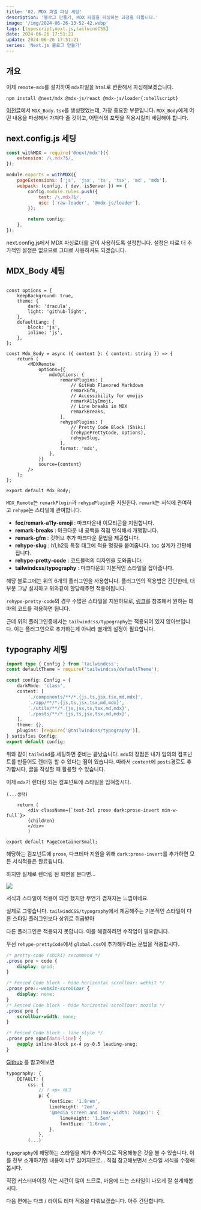 ```yaml
---
title: '02. MDX 파일 파싱 세팅'
description: '블로그 만들기, MDX 파일을 파싱하는 과정을 다룹니다.'
image: '/img/2024-06-26-13-52-42.webp'
tags: [typescript,next.js,tailwindCSS]
date: 2024-06-26 17:51:21
update: 2024-06-26 17:51:21
series: 'Next.js 블로그 만들기'
---
```


## 개요

이제 `remote-mdx`를 설치하여 `mdx`파일을 `html`로 변환해서 파싱해보겠습니다.

`npm install @next/mdx @mdx-js/react @mdx-js/loader{:shellscript}`

[이전글](https://trouble-wiki.vercel.app/posts/NextJS/blog_1)에서 `MDX_Body.tsx`를 생성했었는데, 가장 중요한 부분입니다.
`MDX_Body`에게 어떤 내용을 파싱해서 가져다 줄 것이고,
어떤식의 포맷을 적용시킬지 세팅해야 합니다.

## next.config.js 세팅
```javascript title="next.config.js"
const withMDX = require('@next/mdx')({
    extension: /\.mdx?$/,
});

module.exports = withMDX({
    pageExtensions: ['js', 'jsx', 'ts', 'tsx', 'md', 'mdx'],
    webpack: (config, { dev, isServer }) => {
        config.module.rules.push({
            test: /\.mdx?$/,
            use: ['raw-loader', '@mdx-js/loader'],
        });

        return config;
    },
});
```

next.config.js에서 MDX 파싱로더를 같이 사용하도록 설정합니다. 
설정은 따로 더 추가적인 설정은 없으므로 그대로 사용하셔도 되겠습니다.


## MDX_Body 세팅

```tsx title="components/mdx/index.tsx"

const options = {
    keepBackground: true,
    theme: {
        dark: 'dracula',
        light: 'github-light',
    },
    defaultLang: {
        block: 'js',
        inline: 'js',
    },
};

const Mdx_Body = async ({ content }: { content: string }) => {
    return (
        <MDXRemote
            options={{
                mdxOptions: {
                    remarkPlugins: [
                        // GitHub Flavored Markdown
                        remarkGfm,
                        // Accessibility for emojis
                        remarkA11yEmoji,
                        // Line breaks in MDX
                        remarkBreaks,
                    ],
                    rehypePlugins: [
                        // Pretty Code Block (Shiki)
                        [rehypePrettyCode, options],
                        rehypeSlug,
                    ],
                    format: 'mdx',
                },
            }}
            source={content}
        />
    );
};

export default Mdx_Body;

```

`MDX_Remote`는 `remarkPlugin`과 `rehypePlugin`을 지원한다.
`remark`는 서식에 관여하고 `rehype`는 스타일에 관여합니다.

- **fec/remark-a11y-emoji** : 마크다운내 이모티콘을 지원합니다.
- **remark-breaks** : 마크다운 내 공백을 직접 인식해서 개행합니다.
- **remark-gfm** : 깃허브 추가 마크다운 문법을 제공합니다.
- **rehype-slug** : h1,h2등 특정 태그에 적용 명칭을 붙여줍니다. toc 설계가 간편해집니다.
- **rehype-pretty-code** : 코드블럭의 디자인을 도와줍니다.
- **tailwindcss/typography** : 마크다운의 기본적인 스타일을 잡아줍니다.

해당 블로그에는 위의 6개의 플러그인을 사용합니다.
플러그인의 적용법은 간단한데, 대부분 그냥 설치하고 위와같이 할당해주면 적용이됩니다.

`rehype-pretty-code`의 경우 수많은 스타일을 지원하므로, [링크](https://shiki.style/themes#themes)를 참조해서 원하는 테마의 코드를 적용하면 됩니다.

근데 위의 플러그인중에서는 `tailwindcss/typography`는 적용되어 있지 않아보입니다. 
이는 플러그인으로 추가하는게 아니라 별개의 설정이 필요합니다.

## typography 세팅
```typescript title="tailwind.config.ts"
import type { Config } from 'tailwindcss';
const defaultTheme = require('tailwindcss/defaultTheme');

const config: Config = {
    darkMode: 'class',
    content: [
        './components/**/*.{js,ts,jsx,tsx,md,mdx}',
        './app/**/*.{js,ts,jsx,tsx,md,mdx}',
        './utils/**/*.{js,jsx,ts,tsx,md,mdx}',
        './posts/**/*.{js,ts,jsx,tsx,md,mdx}',
    ],
    theme: {},
    plugins: [require('@tailwindcss/typography')],
} satisfies Config;
export default config;
```

위와 같이 `tailwind`를 세팅하면 준비는 끝났습니다. 
`mdx`의 장점은 내가 임의의 컴포넌트를 만들어도 렌더링 할 수 있다는 점이 있습니다.
따라서 `content`에 `posts`경로도 추가합시다, 글을 작성할 때 활용할 수 있습니다.

이제 `mdx`가 렌더링 되는 컴포넌트에 스타일을 입혀줍시다.

```tsx title="components/PageContainer.tsx"
(...생략)

    return (
        <div className={`text-3xl prose dark:prose-invert min-w-full`}>
        {children}
        </div>
        )

export default PageContainerSmall;
```

해당하는 컴포넌트에 `prose`, 다크테마 지원을 위해 `dark:prose-invert`를 추가하면 모든 서식적용은 완료됩니다.

하지만 실제로 렌더링 된 화면을 본다면...

![](/img/2024-06-26-18-17-27.webp)

서식과 스타일이 적용이 되긴 했지만 무언가 겹쳐지는 느낌이네요.

실제로 그렇습니다. `tailwindCSS/typography`에서 제공해주는 기본적인 스타일이 다른 스타일 플러그인보다 상위로 취급받아

다른 플러그인은 적용되지 못합니다. 이를 해결하려면 수작업이 필요합니다.

우선 `rehype-prettyCode`에서 `global.css`에 추가해두라는 문법을 적용합시다.

```css title="globals.css"
/* pretty-code (shiki) recommend */
.prose pre > code {
    display: grid;
}

/* Fenced Code block - hide horizontal scrollbar: webkit */
.prose pre::-webkit-scrollbar {
    display: none;
}
/* Fenced Code block - hide horizontal scrollbar: mozila */
.prose pre {
    scrollbar-width: none;
}

/* Fenced Code block - line style */
.prose pre span[data-line] {
    @apply inline-block px-4 py-0.5 leading-snug;
}
```

[Github](https://github.com/yoyobar/newBlog/blob/main/tailwind.config.ts) 를 참고해보면

```typescript title="tailwind.config.ts"
typography: {
    DEFAULT: {
        css: {
            // ! <p> 태그
            p: {
                fontSize: '1.8rem',
                lineHeight: '2em',
                '@media screen and (max-width: 768px)': {
                    lineHeight: '1.5em',
                    fontSize: '1.6rem',
                },
            },
        (...)
```

`typography`에 해당하는 스타일을 제가 추가적으로 적용해놓은 것을 볼 수 있습니다. 
이를 전부 소개하기엔 내용이 너무 길어지므로... 직접 참고해보면서 스타일 서식을 수정해봅시다.

직접 커스터마이징 하는 시간이 많이 드므로, 마음에 드는 스타일이 나오게 잘 설계해봅시다.

다음 편에는 다크 / 라이트 테마 적용을 다뤄보겠습니다. 아주 간단합니다.